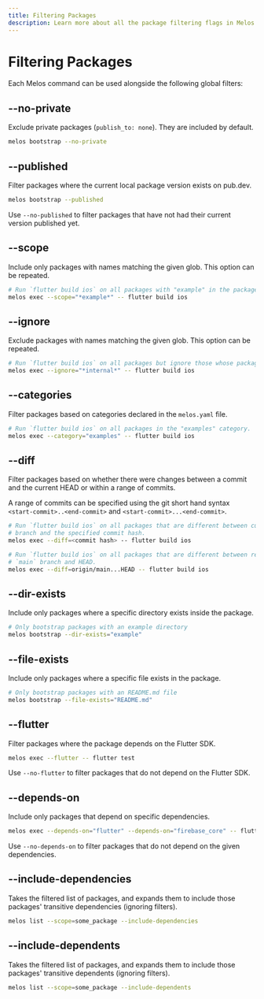 ```yaml
---
title: Filtering Packages
description: Learn more about all the package filtering flags in Melos.
---
```


# Filtering Packages

Each Melos command can be used alongside the following global filters:

## --no-private

Exclude private packages (`publish_to: none`). They are included by default.

```bash
melos bootstrap --no-private
```

## --published

Filter packages where the current local package version exists on pub.dev.

```bash
melos bootstrap --published
```

Use `--no-published` to filter packages that have not had their current version
published yet.

## --scope

Include only packages with names matching the given glob. This option can be
repeated.

```bash
# Run `flutter build ios` on all packages with "example" in the package name
melos exec --scope="*example*" -- flutter build ios
```

## --ignore

Exclude packages with names matching the given glob. This option can be
repeated.

```bash
# Run `flutter build ios` on all packages but ignore those whose packages names contain "internal"
melos exec --ignore="*internal*" -- flutter build ios
```

## --categories

Filter packages based on categories declared in the `melos.yaml` file.

```bash
# Run `flutter build ios` on all packages in the "examples" category.
melos exec --category="examples" -- flutter build ios
```

## --diff

Filter packages based on whether there were changes between a commit and the
current HEAD or within a range of commits.

A range of commits can be specified using the git short hand syntax
`<start-commit>..<end-commit>` and `<start-commit>...<end-commit>`.

```bash
# Run `flutter build ios` on all packages that are different between current
# branch and the specified commit hash.
melos exec --diff=<commit hash> -- flutter build ios

# Run `flutter build ios` on all packages that are different between remote
# `main` branch and HEAD.
melos exec --diff=origin/main...HEAD -- flutter build ios
```

## --dir-exists

Include only packages where a specific directory exists inside the package.

```bash
# Only bootstrap packages with an example directory
melos bootstrap --dir-exists="example"
```

## --file-exists

Include only packages where a specific file exists in the package.

```bash
# Only bootstrap packages with an README.md file
melos bootstrap --file-exists="README.md"
```

## --flutter

Filter packages where the package depends on the Flutter SDK.

```bash
melos exec --flutter -- flutter test
```

Use `--no-flutter` to filter packages that do not depend on the Flutter SDK.

## --depends-on

Include only packages that depend on specific dependencies.

```bash
melos exec --depends-on="flutter" --depends-on="firebase_core" -- flutter test
```

Use `--no-depends-on` to filter packages that do not depend on the given
dependencies.

## --include-dependencies

Takes the filtered list of packages, and expands them to include those packages'
transitive dependencies (ignoring filters).

```bash
melos list --scope=some_package --include-dependencies
```

## --include-dependents
Takes the filtered list of packages, and expands them to include those packages'
transitive dependents (ignoring filters).

```bash
melos list --scope=some_package --include-dependents
```

